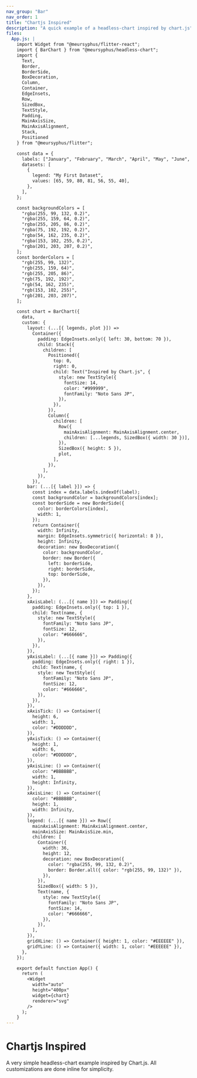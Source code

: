 ```yaml
---
nav_group: "Bar"
nav_order: 1
title: "Chartjs Inspired"
description: "A quick example of a headless-chart inspired by chart.js"
files:
  App.js: |
    import Widget from "@meursyphus/flitter-react";
    import { BarChart } from "@meursyphus/headless-chart";
    import {
      Text,
      Border,
      BorderSide,
      BoxDecoration,
      Column,
      Container,
      EdgeInsets,
      Row,
      SizedBox,
      TextStyle,
      Padding,
      MainAxisSize,
      MainAxisAlignment,
      Stack,
      Positioned
    } from "@meursyphus/flitter";

    const data = {
      labels: ["January", "February", "March", "April", "May", "June", "July"],
      datasets: [
        {
          legend: "My First Dataset",
          values: [65, 59, 80, 81, 56, 55, 40],
        },
      ],
    };

    const backgroundColors = [
      "rgba(255, 99, 132, 0.2)",
      "rgba(255, 159, 64, 0.2)",
      "rgba(255, 205, 86, 0.2)",
      "rgba(75, 192, 192, 0.2)",
      "rgba(54, 162, 235, 0.2)",
      "rgba(153, 102, 255, 0.2)",
      "rgba(201, 203, 207, 0.2)",
    ];
    const borderColors = [
      "rgb(255, 99, 132)",
      "rgb(255, 159, 64)",
      "rgb(255, 205, 86)",
      "rgb(75, 192, 192)",
      "rgb(54, 162, 235)",
      "rgb(153, 102, 255)",
      "rgb(201, 203, 207)",
    ];

    const chart = BarChart({
      data,
      custom: {
        layout: (...[{ legends, plot }]) => 
          Container({
            padding: EdgeInsets.only({ left: 30, bottom: 70 }),
            child: Stack({
              children: [
                Positioned({
                  top: 0,
                  right: 0,
                  child: Text("Inspired by Chart.js", {
                    style: new TextStyle({
                      fontSize: 14,
                      color: "#999999",
                      fontFamily: "Noto Sans JP",
                    }),
                  }),
                }),
                Column({
                  children: [
                    Row({
                      mainAxisAlignment: MainAxisAlignment.center,
                      children: [...legends, SizedBox({ width: 30 })],
                    }),
                    SizedBox({ height: 5 }),
                    plot,
                  ],
                }),
              ],
            }),
          }),
        bar: (...[{ label }]) => {
          const index = data.labels.indexOf(label);
          const backgroundColor = backgroundColors[index];
          const borderSide = new BorderSide({
            color: borderColors[index],
            width: 1,
          });
          return Container({
            width: Infinity,
            margin: EdgeInsets.symmetric({ horizontal: 8 }),
            height: Infinity,
            decoration: new BoxDecoration({
              color: backgroundColor,
              border: new Border({
                left: borderSide,
                right: borderSide,
                top: borderSide,
              }),
            }),
          });
        },
        xAxisLabel: (...[{ name }]) => Padding({
          padding: EdgeInsets.only({ top: 1 }),
          child: Text(name, {
            style: new TextStyle({
              fontFamily: "Noto Sans JP",
              fontSize: 12,
              color: "#666666",
            }),
          }),
        }),
        yAxisLabel: (...[{ name }]) => Padding({
          padding: EdgeInsets.only({ right: 1 }),
          child: Text(name, {
            style: new TextStyle({
              fontFamily: "Noto Sans JP",
              fontSize: 12,
              color: "#666666",
            }),
          }),
        }),
        xAxisTick: () => Container({
          height: 6,
          width: 1,
          color: "#DDDDDD",
        }),
        yAxisTick: () => Container({
          height: 1,
          width: 6,
          color: "#DDDDDD",
        }),
        yAxisLine: () => Container({
          color: "#BBBBBB",
          width: 1,
          height: Infinity,
        }),
        xAxisLine: () => Container({
          color: "#BBBBBB",
          height: 1,
          width: Infinity,
        }),
        legend: (...[{ name }]) => Row({
          mainAxisAlignment: MainAxisAlignment.center,
          mainAxisSize: MainAxisSize.min,
          children: [
            Container({
              width: 36,
              height: 12,
              decoration: new BoxDecoration({
                color: "rgba(255, 99, 132, 0.2)",
                border: Border.all({ color: "rgb(255, 99, 132)" }),
              }),
            }),
            SizedBox({ width: 5 }),
            Text(name, {
              style: new TextStyle({
                fontFamily: "Noto Sans JP",
                fontSize: 14,
                color: "#666666",
              }),
            }),
          ],
        }),
        gridXLine: () => Container({ height: 1, color: "#EEEEEE" }),
        gridYLine: () => Container({ width: 1, color: "#EEEEEE" }),
      },
    });

    export default function App() {
      return (
        <Widget
          width="auto"
          height="400px"
          widget={chart}
          renderer="svg"
        />
      );
    }
---
```


# Chartjs Inspired

A very simple headless-chart example inspired by Chart.js. All customizations are done inline for simplicity.
